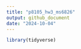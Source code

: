 ```yaml
---
title: "p8105_hw3_ms6826"
output: github_document
date: "2024-10-04"
---
```


```r
library(tidyverse)
```


